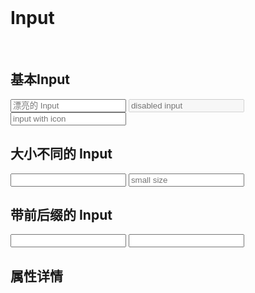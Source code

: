 
<Meta title='TintUI|Input' component={Input} />

<br/>

# Input

<br/>

## 基本Input

<Preview >
  <Story name='defaultInput' >
    <div>
    <Input
      placeholder="漂亮的 Input"
      onChange={action('changed')}
    />
    <Input
      placeholder="disabled input"
      disabled 
    />
    <Input
    placeholder="input with icon"
    icon="search"
  /> 
    </div>
  </Story>
</Preview>

## 大小不同的 Input


<Preview>
  <Story name='large size' >
    <div>
    <Input
        defaultValue="large size"
        size="lg"
      />
    <Input
        placeholder="small size"
        size="sm"
      />
    </div>
  </Story>
</Preview>

## 带前后缀的 Input


<Preview>
  <Story name='prepend-input' >
    <div>
      <Input
          defaultValue="prepend text"
          prepend="https://"
        />
      <Input
          defaultValue="google"
          append=".com"
        />
    </div>
  </Story>
</Preview>

## 属性详情 

<Props of={Input} />
